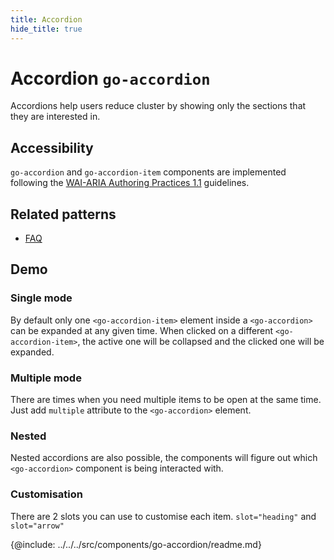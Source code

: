 ```yaml
---
title: Accordion
hide_title: true
---
```



# Accordion <span className="text-size-0">`go-accordion`</span>

<!-- Description -->

<div className="text-size-1">Accordions help users reduce cluster by showing only the sections that they are interested in.</div>

## Accessibility

`go-accordion` and `go-accordion-item` components are implemented following the [WAI-ARIA Authoring Practices 1.1](https://www.w3.org/TR/wai-aria-practices-1.1/#accordion) guidelines.

## Related patterns

<!-- Patterns that uses this component -->

- [FAQ](#)

<!-- Demos, tips, variations, use cases -->

## Demo

### Single mode

By default only one `<go-accordion-item>` element inside a `<go-accordion>` can be expanded at any given time. When clicked on a different `<go-accordion-item>`, the active one will be collapsed and the clicked one will be expanded.

<Demo code={demoSingle} />

### Multiple mode

There are times when you need multiple items to be open at the same time. Just add `multiple` attribute to the `<go-accordion>` element.

<Demo code={demoMultiple} />

### Nested

Nested accordions are also possible, the components will figure out which `<go-accordion>` component is being interacted with.

<Demo code={nestedDemo} />

### Customisation

There are 2 slots you can use to customise each item. `slot="heading"` and `slot="arrow"`

<Demo code={nestedDemo} />

<!-- API -->

{@include: ../../../src/components/go-accordion/readme.md}
